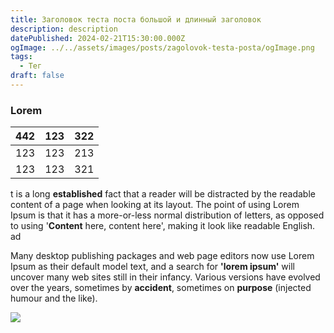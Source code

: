 ```yaml
---
title: Заголовок теста поста большой и длинный заголовок
description: description
datePublished: 2024-02-21T15:30:00.000Z
ogImage: ../../assets/images/posts/zagolovok-testa-posta/ogImage.png
tags:
  - Тег
draft: false
---
```

### **Lorem**

| 442 | 123 | 322 |
| --- | --- | --- |
| 123 | 123 | 213 |
| 123 | 123 | 321 |

t is a long **established** fact that a reader will be distracted by the readable content of a page when looking at its layout. The point of using Lorem Ipsum is that it has a more-or-less normal distribution of letters, as opposed to using '**Content** here, content here', making it look like readable English. ad

Many desktop publishing packages and web page editors now use Lorem Ipsum as their default model text, and a search for **'lorem ipsum'** will uncover many web sites still in their infancy. Various versions have evolved over the years, sometimes by **accident**, sometimes on **purpose** (injected humour and the like).

![](../../assets/images/posts/zagolovok-testa-posta/7c7f04be4e564d2270cb2e1d591e92c7.jpg)
